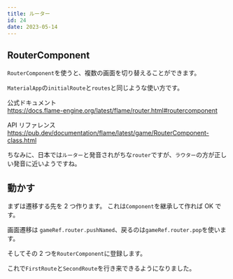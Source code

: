 ```yaml
---
title: ルーター
id: 24
date: 2023-05-14
---
```



## RouterComponent

`RouterComponent`を使うと、複数の画面を切り替えることができます。

`MaterialApp`の`initialRoute`と`routes`と同じような使い方です。

公式ドキュメント  
https://docs.flame-engine.org/latest/flame/router.html#routercomponent

API リファレンス  
https://pub.dev/documentation/flame/latest/game/RouterComponent-class.html

ちなみに、日本では`ルーター`と発音されがちな`router`ですが、`ラウター`の方が正しい発音に近いようですね。

## 動かす

まずは遷移する先を 2 つ作ります。
これは`Component`を継承して作れば OK です。

画面遷移は `gameRef.router.pushNamed`、戻るのは`gameRef.router.pop`を使います。

<ExampleCode file="router/game.dart" label="router1" />

そしてその 2 つを`RouterComponent`に登録します。

<ExampleCode file="router/game.dart" label="router2" />

これで`FirstRoute`と`SecondRoute`を行き来できるようになりました。
